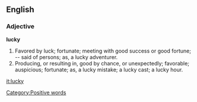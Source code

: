 ==English==

===Adjective===

'''lucky'''

#Favored by luck; fortunate; meeting with good success or good fortune; -- said of persons; as, a lucky adventurer.
#Producing, or resulting in, good by chance, or unexpectedly; favorable; auspicious; fortunate; as, a lucky mistake; a lucky cast; a lucky hour.

[[it:lucky]]
[[Category:Positive words]]